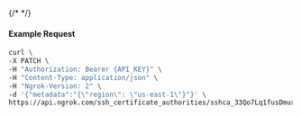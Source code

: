 {/* <!-- Code generated for API Clients. DO NOT EDIT. --> */}

#### Example Request
```bash
curl \
-X PATCH \
-H "Authorization: Bearer {API_KEY}" \
-H "Content-Type: application/json" \
-H "Ngrok-Version: 2" \
-d '{"metadata":"{\"region\": \"us-east-1\"}"}' \
https://api.ngrok.com/ssh_certificate_authorities/sshca_33Qo7Lq1fusDmuxzXA6eCFOIs0S
```